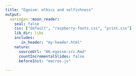 ```yaml
---
title: "Egoism: ethics and selfishness"
output:
  xaringan::moon_reader:
    seal: false
    css: ["default", "raspberry-fonts.css", "print.css"]
    lib_dir: libs
    includes:
       in_header: "my-header.html"
    nature:
      sourceUrl: "06-egoism-src.Rmd"
      countIncrementalSlides: false
      beforeInit: "macros.js"
      
---
```

